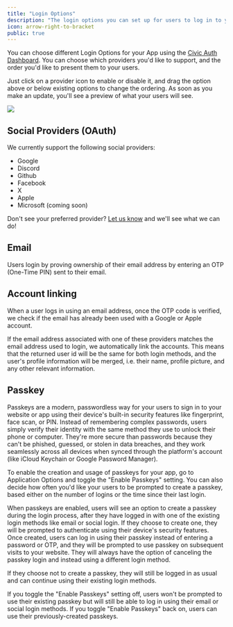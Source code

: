 ```yaml
---
title: "Login Options"
description: "The login options you can set up for users to log in to your app."
icon: arrow-right-to-bracket
public: true
---
```





You can choose different Login Options for your App using the [Civic Auth Dashboard](https://auth.civic.com/dashboard). You can choose which providers you'd like to support, and the order you'd like to present them to your users.

Just click on a provider icon to enable or disable it, and drag the option above or below existing options to change the ordering. As soon as you make an update, you'll see a preview of what your users will see.

<Frame>
    <img src="/images/login-options-dashboard-sso-email.png"/>
</Frame>

## Social Providers (OAuth)

We currently support the following social providers:
- Google
- Discord
- Github
- Facebook
- X
- Apple
- Microsoft (coming soon)

Don't see your preferred provider? [Let us know](https://join.slack.com/t/civic-developers/shared_invite/zt-37tv9fyo7-aDT43mUjOFQwdQFmfZLTRw) and we'll see what we can do!

## Email

Users login by proving ownership of their email address by entering an OTP (One-Time PIN) sent to their email.

## Account linking

When a user logs in using an email address, once the OTP code is verified, we check if the email has already been used with a Google or Apple account.

If the email address associated with one of these providers matches the email address used to login, we automatically link the accounts. This means that the returned user id will be the same for both login methods, and the user's profile information will be merged, i.e. their name, profile picture, and any other relevant information.

## Passkey

Passkeys are a modern, passwordless way for your users to sign in to your website or app using their device's built-in security features like fingerprint, face scan, or PIN. Instead of remembering complex passwords, users simply verify their identity with the same method they use to unlock their phone or computer. They're more secure than passwords because they can't be phished, guessed, or stolen in data breaches, and they work seamlessly across all devices when synced through the platform's account (like iCloud Keychain or Google Password Manager).

To enable the creation and usage of passkeys for your app, go to Application Options and toggle the "Enable Passkeys" setting. You can also decide how often you'd like your users to be prompted to create a passkey, based either on the number of logins or the time since their last login.

When passkeys are enabled, users will see an option to create a passkey during the login process, after they have logged in with one of the existing login methods like email or social login. If they choose to create one, they will be prompted to authenticate using their device's security features. Once created, users can log in using their passkey instead of entering a password or OTP, and they will be prompted to use passkey on subsequent visits to your website. They will always have the option of canceling the passkey login and instead using a different login method.

If they choose not to create a passkey, they will still be logged in as usual and can continue using their existing login methods.

If you toggle the "Enable Passkeys" setting off, users won't be prompted to use their existing passkey but will still be able to log in using their email or social login methods. If you toggle "Enable Passkeys" back on, users can use their previously-created passkeys.
